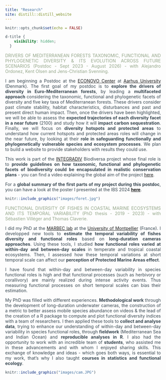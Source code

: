 ```yaml
---
title: "Research"
site: distill::distill_website
---
```


```r
knitr::opts_chunk$set(echo = FALSE)
```

```css
d-title {
    visibility: hidden;
  }
```

<style>
body {
text-align: justify;
color: #36454F}
</style>


<span style="color: #93A588;">DRIVERS OF MEDITERRANEAN FORESTS TAXONOMIC, FUNCTIONAL AND PHYLOGENETIC DIVERSITY & ITS EVOLUTION ACROSS FUTURE SCENARIOS (Postdoc - Sept 2023 - August 2026) - with Alejandro Ordonez, Kent Olsen and Jens-Christian Svenning. </span>


I am beginning a Postdoc at the [ECONOVO Center](https://bio.au.dk/forskning/forskningscentre/econovo)
at [Aarhus University](https://international.au.dk/) (Denmark). 
The first goal of my postdoc is to **explore the drivers of diversity in Euro-Mediterranean forests**, by leading a **multifaceted approach** considering the taxonomic, functional and phylogenetic facets of diversity and five key taxa of Mediterranean forests. These drivers consider past climate stability, habitat characteristics, disturbances and past and present direct human impact. 
Then, once the drivers have been highlighted, we will be able to assess the **expected trajectories of each diversity facet in a near future** (2100) and study how it will **impact carbon sequestration**. 
Finally, we will focus on **diversity hotspots and protected areas** to understand how current hotspots and protected areas roles will change in the near future, by looking at their **role in safeguarding functionally and phylogenetically vulnerable species and ecosystem processes**. We plan to build a website to provide stakeholders with results they could use. 


This work is part of the [INTEGRADIV](https://www.integradiv-biodiversa.org/)
Biodiversa project whose final role is to **provide guidelines on how taxonomic, functional and phylogenetic facets of biodiversity could be encapsulated in realistic conservation plans** - you can find a video explaining the global aim of the project [here](https://youtu.be/9XBM03hzWxw).

For a **global summary of the first parts of my project during this postdoc**,
you can have a look at the poster I presented at the IBS 2024 [**here**](pdfs/IBS_Poster_CMagneville_versfinale.pdf).


```r
knitr::include_graphics("images/foret.jpg")
```


<span style="color: #93A588;">FUNCTIONAL DIVERSITY OF FISHES IN COASTAL MARINE ECOSYSTEMS AND ITS TEMPORAL VARIABILITY (PhD thesis - 2019 - 2023) - with Sébastien Villéger and Thomas Claverie. </span>

I did my PhD at the [MARBEC lab](https://umr-marbec.fr/en/) at the 
[University of Montpellier](https://www.umontpellier.fr/en/) (France). I 
developped new tools to **estimate the temporal variability of fishes diversity and functional roles** based on **long-duration cameras approaches**. Using these tools, I studied **how functional roles varied at within-day and between-day scales** in temperate and tropical coastal ecosystems. Then, I assessed how these temporal variations at short temporal scale can affect our **perception of Protected Marine Areas effect**. 

I have found that within-day and between-day variability in species 
functional roles is high and that functional processes (such as herbivory or corallivory) are mainly realized during intense activity events. Thus measuring functional processes on short temporal scales can bias their estimation.

My PhD was filled with different experiences. **Methodological work** through the development of long-duration underwater cameras, the construction of a metric to better assess mobile species abundance on videos & the lead of the creation of a R package to compute and plot functional diversity indices with a team of researchers. I then applied these tools to **collect and analyse data**, trying to enhance our understanding of within-day and between-day variability in species 
functional roles, through **fieldwork** (Mediterranean Sea and Indian Ocean) and **reproducible analyses in R**. I also had the opportunity to work with an incredible team of **students**, who assisted me in these advancements and with whom I enjoyed sharing skills. This exchange of knowledge and ideas - which goes both ways, is essential to my work, that's why I also taught **courses in statistics and functional ecology**.

```r
knitr::include_graphics("images/cam.JPG")
```
